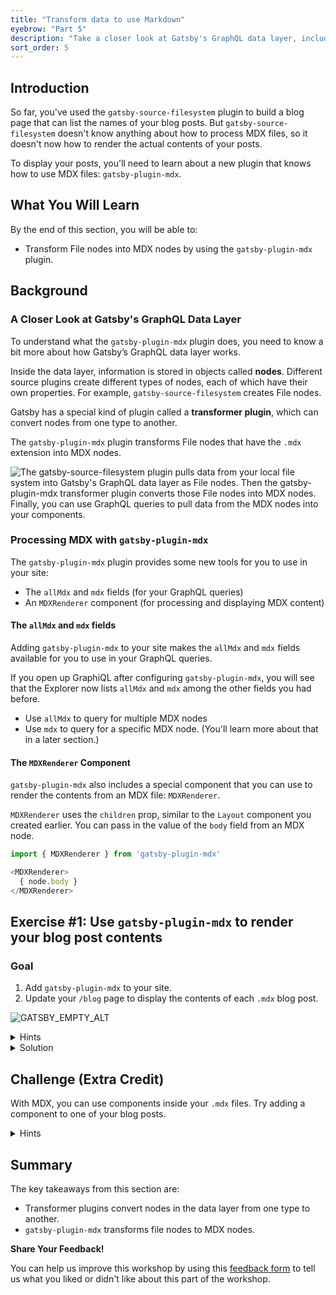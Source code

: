 ```yaml
---
title: "Transform data to use Markdown"
eyebrow: "Part 5"
description: "Take a closer look at Gatsby's GraphQL data layer, including how you can transform data from one type to another."
sort_order: 5
---
```



## Introduction

So far, you've used the `gatsby-source-filesystem` plugin to build a blog page that can list the names of your blog posts. But `gatsby-source-filesystem` doesn't know anything about how to process MDX files, so it doesn't now how to render the actual contents of your posts.

To display your posts, you'll need to learn about a new plugin that knows how to use MDX files: `gatsby-plugin-mdx`.

## What You Will Learn

By the end of this section, you will be able to:

- Transform File nodes into MDX nodes by using the `gatsby-plugin-mdx` plugin.

## Background

### A Closer Look at Gatsby's GraphQL Data Layer

To understand what the `gatsby-plugin-mdx` plugin does, you need to know a bit more about how Gatsby’s GraphQL data layer works.

Inside the data layer, information is stored in objects called **nodes**. Different source plugins create different types of nodes, each of which have their own properties. For example, `gatsby-source-filesystem` creates File nodes.

Gatsby has a special kind of plugin called a **transformer plugin**, which can convert nodes from one type to another.

The `gatsby-plugin-mdx` plugin transforms File nodes that have the `.mdx` extension into MDX nodes.

![The gatsby-source-filesystem plugin pulls data from your local file system into Gatsby's GraphQL data layer as File nodes. Then the gatsby-plugin-mdx transformer plugin converts those File nodes into MDX nodes. Finally, you can use GraphQL queries to pull data from the MDX nodes into your components.](./data-layer-with-nodes.png)

### Processing MDX with `gatsby-plugin-mdx`

The `gatsby-plugin-mdx` plugin provides some new tools for you to use in your site:

* The `allMdx` and `mdx` fields (for your GraphQL queries)
* An `MDXRenderer` component (for processing and displaying MDX content)

#### The `allMdx` and `mdx` fields

Adding `gatsby-plugin-mdx` to your site makes the `allMdx` and `mdx` fields available for you to use in your GraphQL queries.

If you open up GraphiQL after configuring `gatsby-plugin-mdx`, you will see that the Explorer now lists `allMdx` and `mdx` among the other fields you had before.

* Use `allMdx` to query for multiple MDX nodes
* Use `mdx` to query for a specific MDX node. (You'll learn more about that in a later section.)

#### The `MDXRenderer` Component

`gatsby-plugin-mdx` also includes a special component that you can use to render the contents from an MDX file: `MDXRenderer`.

`MDXRenderer` uses the `children` prop, similar to the `Layout` component you created earlier. You can pass in the value of the `body` field from an MDX node.

```javascript
import { MDXRenderer } from 'gatsby-plugin-mdx'

<MDXRenderer>
  { node.body }
</MDXRenderer>
```


## Exercise #1: Use `gatsby-plugin-mdx` to render your blog post contents

### Goal

1. Add `gatsby-plugin-mdx` to your site.
1. Update your `/blog` page to display the contents of each `.mdx` blog post.

![GATSBY_EMPTY_ALT](./exercise-1-goal.png)

<details>
  <summary>Hints</summary>

* Remember the three steps for setting up a plugin?
* Update your page query to use `allMdx` instead.
* Use the `<MDXRenderer>` component to render the content of your blog posts.

</details>

<details>
  <summary>Solution</summary>

You'll learn more if you work through the exercise on your own.

But if you get stuck, here's [one possible solution](https://github.com/meganesu/gatsby-intro-workshop-example-site/commit/1f4c843cd1c6c8e4eaba9c62d788665c4aa61b63).

</details>

## Challenge (Extra Credit)

With MDX, you can use components inside your `.mdx` files. Try adding a component to one of your blog posts.

<details>
  <summary>Hints</summary>

Need help with the syntax? Check out the Gatsby documentation on [Writing Pages in MDX](https://www.gatsbyjs.com/docs/mdx/writing-pages/).

</details>

## Summary

The key takeaways from this section are:

- Transformer plugins convert nodes in the data layer from one type to another.
- `gatsby-plugin-mdx` transforms file nodes to MDX nodes.

<Calloutbox>

**Share Your Feedback!**

You can help us improve this workshop by using this [feedback form](https://docs.google.com/forms/d/e/1FAIpQLScQSMjKfAaukPiiwvPTpIG3nKEF5pjY0Y_nZX6TGj0L9Tx31w/viewform?usp=pp_url&entry.2075407804=Part+5) to tell us what you liked or didn't like about this part of the workshop.

</Calloutbox>

<PreviousNext
  prevTo="/part-4"
  prevText="Part 4"
  nextTo="/part-6"
  nextText="Part 6"
/>
